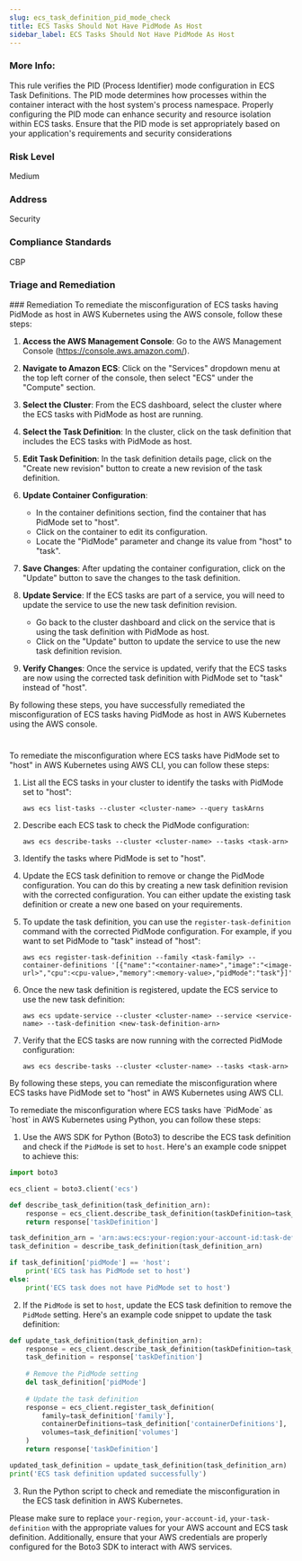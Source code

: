 ```yaml
---
slug: ecs_task_definition_pid_mode_check
title: ECS Tasks Should Not Have PidMode As Host
sidebar_label: ECS Tasks Should Not Have PidMode As Host
---
```


### More Info:

This rule verifies the PID (Process Identifier) mode configuration in ECS Task Definitions. The PID mode determines how processes within the container interact with the host system's process namespace. Properly configuring the PID mode can enhance security and resource isolation within ECS tasks. Ensure that the PID mode is set appropriately based on your application's requirements and security considerations

### Risk Level

Medium

### Address

Security

### Compliance Standards

CBP


### Triage and Remediation
<Tabs>
<Tab title='Remediation'>
### Remediation

<AccordionGroup>
<Accordion title='Using Console' defaultOpen='true'>
To remediate the misconfiguration of ECS tasks having PidMode as host in AWS Kubernetes using the AWS console, follow these steps:

1. **Access the AWS Management Console**: Go to the AWS Management Console (https://console.aws.amazon.com/).

2. **Navigate to Amazon ECS**: Click on the "Services" dropdown menu at the top left corner of the console, then select "ECS" under the "Compute" section.

3. **Select the Cluster**: From the ECS dashboard, select the cluster where the ECS tasks with PidMode as host are running.

4. **Select the Task Definition**: In the cluster, click on the task definition that includes the ECS tasks with PidMode as host.

5. **Edit Task Definition**: In the task definition details page, click on the "Create new revision" button to create a new revision of the task definition.

6. **Update Container Configuration**:
   - In the container definitions section, find the container that has PidMode set to "host".
   - Click on the container to edit its configuration.
   - Locate the "PidMode" parameter and change its value from "host" to "task".

7. **Save Changes**: After updating the container configuration, click on the "Update" button to save the changes to the task definition.

8. **Update Service**: If the ECS tasks are part of a service, you will need to update the service to use the new task definition revision.
   - Go back to the cluster dashboard and click on the service that is using the task definition with PidMode as host.
   - Click on the "Update" button to update the service to use the new task definition revision.

9. **Verify Changes**: Once the service is updated, verify that the ECS tasks are now using the corrected task definition with PidMode set to "task" instead of "host".

By following these steps, you have successfully remediated the misconfiguration of ECS tasks having PidMode as host in AWS Kubernetes using the AWS console.

#
</Accordion>

<Accordion title='Using CLI'>
To remediate the misconfiguration where ECS tasks have PidMode set to "host" in AWS Kubernetes using AWS CLI, you can follow these steps:

1. List all the ECS tasks in your cluster to identify the tasks with PidMode set to "host":
   ```
   aws ecs list-tasks --cluster <cluster-name> --query taskArns
   ```

2. Describe each ECS task to check the PidMode configuration:
   ```
   aws ecs describe-tasks --cluster <cluster-name> --tasks <task-arn>
   ```

3. Identify the tasks where PidMode is set to "host".

4. Update the ECS task definition to remove or change the PidMode configuration. You can do this by creating a new task definition revision with the corrected configuration. You can either update the existing task definition or create a new one based on your requirements.

5. To update the task definition, you can use the `register-task-definition` command with the corrected PidMode configuration. For example, if you want to set PidMode to "task" instead of "host":
   ```
   aws ecs register-task-definition --family <task-family> --container-definitions '[{"name":"<container-name>","image":"<image-url>","cpu":<cpu-value>,"memory":<memory-value>,"pidMode":"task"}]'
   ```

6. Once the new task definition is registered, update the ECS service to use the new task definition:
   ```
   aws ecs update-service --cluster <cluster-name> --service <service-name> --task-definition <new-task-definition-arn>
   ```

7. Verify that the ECS tasks are now running with the corrected PidMode configuration:
   ```
   aws ecs describe-tasks --cluster <cluster-name> --tasks <task-arn>
   ```

By following these steps, you can remediate the misconfiguration where ECS tasks have PidMode set to "host" in AWS Kubernetes using AWS CLI.
</Accordion>

<Accordion title='Using Python'>
To remediate the misconfiguration where ECS tasks have `PidMode` as `host` in AWS Kubernetes using Python, you can follow these steps:

1. Use the AWS SDK for Python (Boto3) to describe the ECS task definition and check if the `PidMode` is set to `host`. Here's an example code snippet to achieve this:

```python
import boto3

ecs_client = boto3.client('ecs')

def describe_task_definition(task_definition_arn):
    response = ecs_client.describe_task_definition(taskDefinition=task_definition_arn)
    return response['taskDefinition']

task_definition_arn = 'arn:aws:ecs:your-region:your-account-id:task-definition/your-task-definition'
task_definition = describe_task_definition(task_definition_arn)

if task_definition['pidMode'] == 'host':
    print('ECS task has PidMode set to host')
else:
    print('ECS task does not have PidMode set to host')
```

2. If the `PidMode` is set to `host`, update the ECS task definition to remove the `PidMode` setting. Here's an example code snippet to update the task definition:

```python
def update_task_definition(task_definition_arn):
    response = ecs_client.describe_task_definition(taskDefinition=task_definition_arn)
    task_definition = response['taskDefinition']
    
    # Remove the PidMode setting
    del task_definition['pidMode']
    
    # Update the task definition
    response = ecs_client.register_task_definition(
        family=task_definition['family'],
        containerDefinitions=task_definition['containerDefinitions'],
        volumes=task_definition['volumes']
    )
    return response['taskDefinition']

updated_task_definition = update_task_definition(task_definition_arn)
print('ECS task definition updated successfully')
```

3. Run the Python script to check and remediate the misconfiguration in the ECS task definition in AWS Kubernetes.

Please make sure to replace `your-region`, `your-account-id`, `your-task-definition` with the appropriate values for your AWS account and ECS task definition. Additionally, ensure that your AWS credentials are properly configured for the Boto3 SDK to interact with AWS services.
</Accordion>

</AccordionGroup>
</Tab>
</Tabs>

